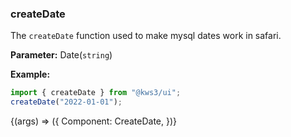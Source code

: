 
<Version />

<Meta title="Utils/2. Examples/CreateDate" />

### createDate

The `createDate` function used to make mysql dates work in safari.

**Parameter:**
Date(`string`)

**Example:**

```js
import { createDate } from "@kws3/ui";
createDate("2022-01-01");
```

<Story name="CreateDate" args={{}}>
  {(args) => ({
    Component: CreateDate,
  })}
</Story>
